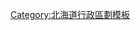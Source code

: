 <noinclude>{{日本都道府縣行政區劃}}</noinclude>{{Navbox
|bodyclass=hlist

|name=空知綜合振興局
|state = {{{state|autocollapse}}}
|title=[[北海道]][[空知綜合振興局]][[日本行政區劃|行政區劃]]
|titlestyle = background:#efefef;
|bodystyle = background:#f9f9f9;
|groupstyle = background:#efefef;text-align:center;
|oddstyle = background:#fcfcfc;
|group1=市部
|list1=
*[[夕張市]]
* [[岩見澤市]]
* [[美唄市]]
* [[蘆別市]]
* [[赤平市]]
* [[三笠市]]
* [[瀧川市]]
* [[砂川市]]
* [[歌志內市]]
* [[深川市]]
|group2=[[空知郡]]
|list2=
*[[南幌町]]
* [[奈井江町]]
* [[上砂川町]]
|group3=[[夕張郡]]
|list3=
*[[由仁町]]
* [[長沼町]]
* [[栗山町]]
|group4=[[樺戶郡]]
|list4=
*[[月形町]]
* [[浦臼町]]
* [[新十津川町]]
|group5=[[雨龍郡]]
|list5=
*[[妹背牛町]]
* [[秩父別町]]
* [[雨龍町]]
* [[北龍町]]
* [[沼田町]]
}}<noinclude>
{{DEFAULTSORT:Sorachi}}
[[Category:北海道行政區劃模板]]

</noinclude>